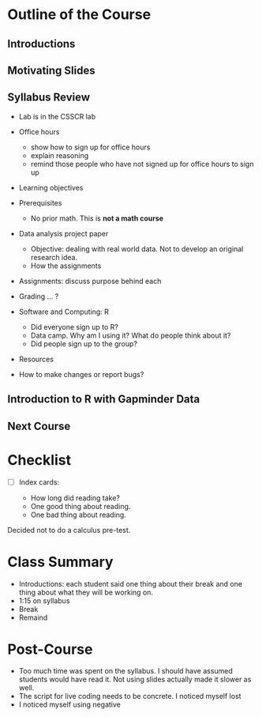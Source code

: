 # Outline of the Course

## Introductions

## Motivating Slides

## Syllabus Review

- Lab is in the CSSCR lab
- Office hours

   - show how to sign up for office hours
   - explain reasoning
   - remind those people who have not signed up for office hours to sign up

- Learning objectives
- Prerequisites

   - No prior math. This is **not a math course**

- Data analysis project paper

   - Objective: dealing with real world data. Not to develop an original research idea.
   - How the assignments

- Assignments: discuss purpose behind each
- Grading ... ? 
- Software and Computing: R

   - Did everyone sign up to R? 
   - Data camp. Why am I using it? What do people think about it? 
   - Did people sign up to the group?

- Resources
- How to make changes or report bugs?

## Introduction to R with Gapminder Data

## Next Course


# Checklist

- [ ] Index cards: 

   - How long did reading take? 
   - One good thing about reading.
   - One bad thing about reading.

Decided not to do a calculus pre-test.

# Class Summary

- Introductions: each student said one thing about their break and one thing about what they will
  be working on.
- 1:15 on syllabus
- Break
- Remaind

# Post-Course

- Too much time was spent on the syllabus. I should have assumed students would have read it.
  Not using slides actually made it slower as well.
- The script for live coding needs to be concrete. I noticed myself lost 
- I noticed myself using negative 



